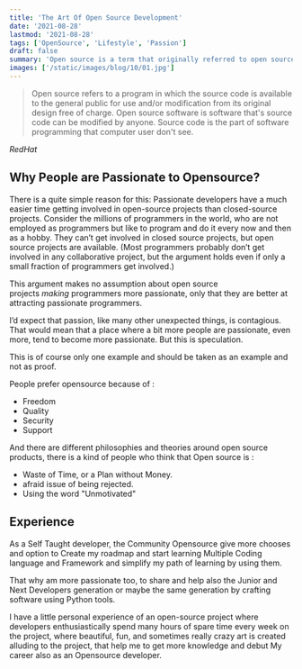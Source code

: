 ```yaml
---
title: 'The Art Of Open Source Development'
date: '2021-08-28'
lastmod: '2021-08-28'
tags: ['OpenSource', 'Lifestyle', 'Passion']
draft: false
summary: 'Open source is a term that originally referred to open source software (OSS). Open source software is code that is designed to be publicly accessible—anyone can see, modify, and distribute the code as they see fit.'
images: ['/static/images/blog/10/01.jpg']
---
```


> Open source refers to a program in which the source code is available to the general public for use and/or modification from its original design free of charge. Open source software is software that's source code can be modified by anyone. Source code is the part of software programming that computer user don't see.

<cite>RedHat</cite>

## Why People are Passionate to Opensource?

There is a quite simple reason for this: Passionate developers have a much easier time getting involved in open-source projects than closed-source projects. Consider the millions of programmers in the world, who are not employed as programmers but like to program and do it every now and then as a hobby. They can’t get involved in closed source projects, but open source projects are available. (Most programmers probably don’t get involved in any collaborative project, but the argument holds even if only a small fraction of programmers get involved.)

This argument makes no assumption about open source projects *making* programmers more passionate, only that they are better at attracting passionate programmers.

I’d expect that passion, like many other unexpected things, is contagious. That would mean that a place where a bit more people are passionate, even more, tend to become more passionate. But this is speculation.

This is of course only one example and should be taken as an example and not as proof.

People prefer opensource because of :

- Freedom
- Quality
- Security
- Support

And there are different philosophies and theories around open source products, there is a kind of people who think that Open source is :

- Waste of Time, or a Plan without Money.
- afraid issue of being rejected.
- Using the word "Unmotivated"

## Experience

As a Self Taught developer, the Community Opensource give more chooses and option to Create my roadmap and start learning Multiple Coding language and Framework and simplify my path of learning by using them.

That why am more passionate too, to share and help also the Junior and Next Developers generation or maybe the same generation by crafting software using Python tools.

I have a little personal experience of an open-source project where developers enthusiastically spend many hours of spare time every week on the project, where beautiful, fun, and sometimes really crazy art is created alluding to the project, that help me to get more knowledge and debut My career also as an Opensource developer.
